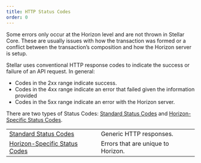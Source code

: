 ```yaml
---
title: HTTP Status Codes
order: 0
---
```


Some errors only occur at the Horizon level and are not thrown in Stellar Core. These are usually issues with how the transaction was formed or a conflict between the transaction’s composition and how the Horizon server is setup.

Stellar uses conventional HTTP response codes to indicate the success or failure of an API request. In general:
- Codes in the 2xx range indicate success.
- Codes in the 4xx range indicate an error that failed given the information provided
- Codes in the 5xx range indicate an error with the Horizon server.

There are two types of Status Codes: [Standard Status Codes](./standard.mdx) and [Horizon-Specific Status Codes](./horizon-specific.mdx).

<NavTable title="HTTP Status Code Types">

|                                                                                        |                                    |
| -------------------------------------------------------------------------------------- | ---------------------------------- |
| [Standard Status Codes](./standard.mdx)                                                | Generic HTTP responses.            |
| [Horizon-Specific Status Codes](./horizon-specific.mdx) | Errors that are unique to Horizon. |

</NavTable>
